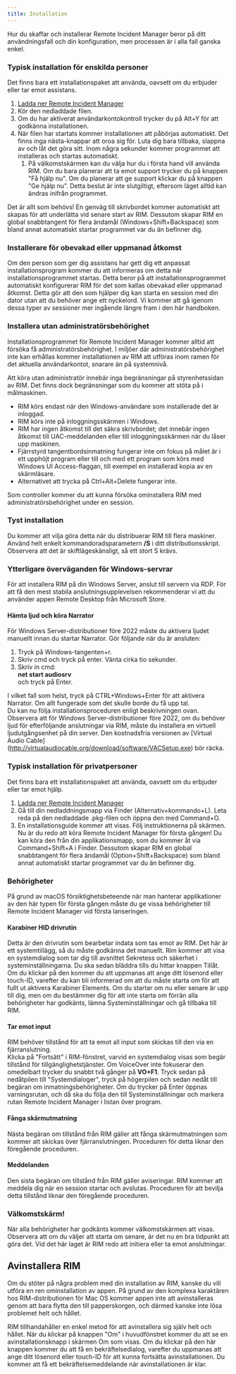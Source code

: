 ```yaml
---
title: Installation
---
```



Hur du skaffar och installerar Remote Incident Manager beror på ditt användningsfall och din konfiguration, men processen är i alla fall ganska enkel.
<Windows>
### Typisk installation för enskilda personer
Det finns bara ett installationspaket att använda, oavsett om du erbjuder eller tar emot assistans.
1. [Ladda ner Remote Incident Manager](https://getrim.app/win)
1. Kör den nedladdade filen.
1. Om du har aktiverat användarkontokontroll trycker du på Alt+Y för att godkänna installationen.
1. När filen har startats kommer installationen att påbörjas automatiskt. Det finns inga nästa-knappar att oroa sig för. Luta dig bara tillbaka, slappna av och låt det göra sitt. Inom några sekunder kommer programmet att installeras och startas automatiskt.  
    1. På välkomstskärmen kan du välja hur du i första hand vill använda RIM. Om du bara planerar att ta emot support trycker du på knappen "Få hjälp nu". Om du planerar att ge support klickar du på knappen "Ge hjälp nu". Detta beslut är inte slutgiltigt, eftersom läget alltid kan ändras inifrån programmet.

Det är allt som behövs! En genväg till skrivbordet kommer automatiskt att skapas för att underlätta vid senare start av RIM. Dessutom skapar RIM en global snabbtangent för flera ändamål (Windows+Shift+Backspace) som bland annat automatiskt startar programmet var du än befinner dig.
### Installerare för obevakad eller uppmanad åtkomst
Om den person som ger dig assistans har gett dig ett anpassat installationsprogram kommer du att informeras om detta när installationsprogrammet startas. Detta beror på att installationsprogrammet automatiskt konfigurerar RIM för det som kallas obevakad eller uppmanad åtkomst. Detta gör att den som hjälper dig kan starta en session med din dator utan att du behöver ange ett nyckelord. Vi kommer att gå igenom dessa typer av sessioner mer ingående längre fram i den här handboken.

### Installera utan administratörsbehörighet

Installationsprogrammet för Remote Incident Manager kommer alltid att försöka få administratörsbehörighet. I miljöer där administratörsbehörighet inte kan erhållas kommer installationen av RIM att utföras inom ramen för det aktuella användarkontot, snarare än på systemnivå.

Att köra utan administratör innebär inga begränsningar på styrenhetssidan av RIM. Det finns dock begränsningar som du kommer att stöta på i målmaskinen.

* RIM körs endast när den Windows-användare som installerade det är inloggad. 
* RIM körs inte på inloggningsskärmen i Windows. 
* RIM har ingen åtkomst till det säkra skrivbordet; det innebär ingen åtkomst till UAC-meddelanden eller till inloggningsskärmen när du låser upp maskinen. 
* Fjärrstyrd tangentbordsinmatning fungerar inte om fokus på målet är i ett upphöjt program eller till och med ett program som körs med Windows UI Access-flaggan, till exempel en installerad kopia av en skärmläsare. 
* Alternativet att trycka på Ctrl+Alt+Delete fungerar inte. 

Som controller kommer du att kunna försöka ominstallera RIM med administratörsbehörighet under en session.

### Tyst installation

Du kommer att vilja göra detta när du distribuerar RIM till flera maskiner. Använd helt enkelt kommandoradsparametern **/S** i ditt distributionsskript. Observera att det är skiftlägeskänsligt, så ett stort S krävs.

### Ytterligare överväganden för Windows-servrar

För att installera RIM på din Windows Server, anslut till servern via RDP. För att få den mest stabila anslutningsupplevelsen rekommenderar vi att du använder appen Remote Desktop från Microsoft Store.

#### Hämta ljud och köra Narrator

För Windows Server-distributioner före 2022 måste du aktivera ljudet manuellt innan du startar Narrator. Gör följande när du är ansluten:
1. Tryck på Windows-tangenten+r.
1. Skriv cmd och tryck på enter. Vänta cirka tio sekunder.
1. Skriv in cmd:  
**net start audiosrv**  
och tryck på Enter.

I vilket fall som helst, tryck på CTRL+Windows+Enter för att aktivera Narrator. Om allt fungerade som det skulle borde du få upp tal.  
Du kan nu följa installationsproceduren enligt beskrivningen ovan.
Observera att för Windows Server-distributioner före 2022, om du behöver ljud för efterföljande anslutningar via RIM, måste du installera en virtuell ljudutgångsenhet på din server. Den kostnadsfria versionen av [Virtual Audio Cable] (http://virtualaudiocable.org/download/software/VACSetup.exe) bör räcka.
</Windows>
<MacOS>
### Typisk installation för privatpersoner

Det finns bara ett installationspaket att använda, oavsett om du erbjuder eller tar emot hjälp.
1. [Ladda ner Remote Incident Manager](https://getrim.app/mac)
1. Gå till din nedladdningsmapp via Finder (Alternativ+kommando+L). Leta reda på den nedladdade .pkg-filen och öppna den med Command+O.
1. En installationsguide kommer att visas. Följ instruktionerna på skärmen.  
Nu är du redo att köra Remote Incident Manager för första gången! Du kan köra den från din applikationsmapp, som du kommer åt via Command+Shift+A i Finder. Dessutom skapar RIM en global snabbtangent för flera ändamål (Option+Shift+Backspace) som bland annat automatiskt startar programmet var du än befinner dig.

### Behörigheter

På grund av macOS försiktighetsbeteende när man hanterar applikationer av den här typen för första gången måste du ge vissa behörigheter till Remote Incident Manager vid första lanseringen.

#### Karabiner HID drivrutin

Detta är den drivrutin som bearbetar indata som tas emot av RIM. Det här är ett systemtillägg, så du måste godkänna det manuellt. Rim kommer att visa en systemdialog som tar dig till avsnittet Sekretess och säkerhet i systeminställningarna. Du ska sedan bläddra tills du hittar knappen Tillåt. Om du klickar på den kommer du att uppmanas att ange ditt lösenord eller touch-ID, varefter du kan bli informerad om att du måste starta om för att fullt ut aktivera Karabiner Elements. Om du startar om nu eller senare är upp till dig, men om du bestämmer dig för att inte starta om förrän alla behörigheter har godkänts, lämna Systeminställningar och gå tillbaka till RIM.

#### Tar emot input

RIM behöver tillstånd för att ta emot all input som skickas till den via en fjärranslutning.  
Klicka på "Fortsätt" i RIM-fönstret, varvid en systemdialog visas som begär tillstånd för tillgänglighetstjänster. Om VoiceOver inte fokuserar den omedelbart trycker du snabbt två gånger på **VO+F1**. Tryck sedan på nedåtpilen till "Systemdialoger", tryck på högerpilen och sedan nedåt till begäran om inmatningsbehörigheter. Om du trycker på Enter öppnas varningsrutan, och då ska du följa den till Systeminställningar och markera rutan Remote Incident Manager i listan över program.

#### Fånga skärmutmatning

Nästa begäran om tillstånd från RIM gäller att fånga skärmutmatningen som kommer att skickas över fjärranslutningen. Proceduren för detta liknar den föregående proceduren.

#### Meddelanden

Den sista begäran om tillstånd från RIM gäller aviseringar. RIM kommer att meddela dig när en session startar och avslutas. Proceduren för att bevilja detta tillstånd liknar den föregående proceduren.

### Välkomstskärm!

När alla behörigheter har godkänts kommer välkomstskärmen att visas. Observera att om du väljer att starta om senare, är det nu en bra tidpunkt att göra det. Vid det här laget är RIM redo att initiera eller ta emot anslutningar.

## Avinstallera RIM

Om du stöter på några problem med din installation av RIM, kanske du vill utföra en ren ominstallation av appen. På grund av den komplexa karaktären hos RIM-distributionen för Mac OS kommer appen inte att avinstalleras genom att bara flytta den till papperskorgen, och därmed kanske inte lösa problemet helt och hållet.

RIM tillhandahåller en enkel metod för att avinstallera sig själv helt och hållet. När du klickar på knappen "Om" i huvudfönstret kommer du att se en avinstallationsknapp i skärmen Om som visas. Om du klickar på den här knappen kommer du att få en bekräftelsedialog, varefter du uppmanas att ange ditt lösenord eller touch-ID för att kunna fortsätta avinstallationen. Du kommer att få ett bekräftelsemeddelande när avinstallationen är klar.
</MacOS>
